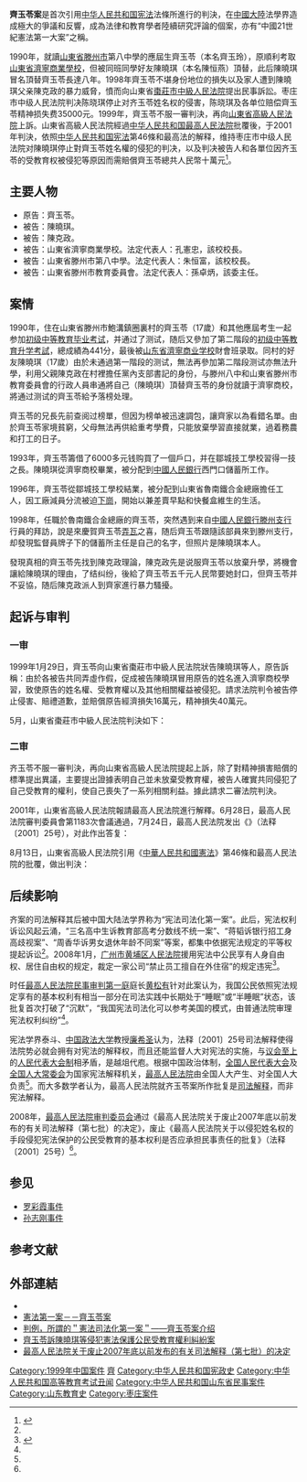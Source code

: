 {{Infobox Court Case
 |name   = 齊玉苓案
 |court              = [[山东省高级人民法院|山东省高级人民法院]]
 |image              = 
 |caption            = 
|full name          = 齐玉苓诉陈晓琪、陈克政、山东省济宁市商业学校、山东省滕州市第八中学、山东省滕州市教育委员会以侵犯姓名权的手段侵犯宪法保护的公民受教育的基本权利纠纷案
 |date decided       = {{start date|2001|8|13|df=}}
 |citations          = 
 |transcripts        = 
 |appealed from = [[枣庄市中级人民法院|枣庄市中级人民法院]]
 |judges             = 
 |related actions    = 
 |opinions  = 依照宪法第46条和最高人民法院法释〔2001〕25号司法解释，对枣庄市中级人民法院的一审判决予以部分维持、部分撤销。判决被上诉人承担赔偿责任。
}}
'''齊玉苓案'''是首次引用[[中华人民共和国宪法|中华人民共和国宪法]]法條所進行的判決，在[[中國大陸|中國大陸]]法學界造成極大的爭議和反響，成為法律和教育學者陸續研究評論的個案，亦有“中國21世紀憲法第一大案”之稱。

1990年，就讀[[山東省|山東省]][[滕州市|滕州市]]第八中學的應屆生齊玉苓（本名齊玉玲），原順利考取[[山東省濟寧商業學校|山東省濟寧商業學校]]，但被同班同學好友陳曉琪（本名陳恒燕）頂替，此后陳曉琪冒名頂替齊玉苓長達八年。1998年齊玉苓不堪身份地位的損失以及家人遭到陳曉琪父亲陳克政的暴力威脅，憤而向山東省[[棗莊市|棗莊市]][[中級人民法院|中級人民法院]]提出民事訴訟。枣庄市中级人民法院判决陈晓琪停止对齐玉苓姓名权的侵害，陈晓琪及各单位赔偿齊玉苓精神损失费35000元。1999年，齊玉苓不服一審判決，再向[[山東省高級人民法院|山東省高級人民法院]]上訴。山東省高級人民法院經過[[中华人民共和国最高人民法院|中华人民共和国最高人民法院]]批覆後，于2001年判決，依照[[中华人民共和国宪法|中华人民共和国宪法]]第46條和最高法的解释，维持枣庄市中级人民法院对陳曉琪停止對齊玉苓姓名權的侵犯的判决，以及判决被告人和各單位因齐玉苓的受教育权被侵犯等原因而需賠償齊玉苓總共人民幣十萬元<ref>{{Cite journal|title=2004年修憲與中國憲政前景|author=陳弘毅|url=http://www.cuhk.edu.hk/ics/21c/media/online/0501014.pdf|journal=二十一世紀|issue=46|doi=|others=|year=2006|volume=|page=|pmid=}}</ref>。

== 主要人物 ==
*原告：齊玉苓。
*被告：陳曉琪。
*被告：陳克政。
*被告：山東省濟寧商業學校。法定代表人：孔憲忠，該校校長。
*被告：山東省滕州市第八中學。法定代表人：朱恒富，該校校長。
*被告：山東省滕州市教育委員會。法定代表人：孫卓炳，該委主任。

== 案情 ==
1990年，住在山東省滕州市鮑溝鎮圈裏村的齊玉苓（17歲）和其他應屆考生一起参加[[初级中等教育毕业考试|初级中等教育毕业考试]]，并通过了测试，随后又參加了第二階段的[[初级中等教育毕业考试|初级中等教育升学考試]]，總成績為441分，最後被[[山东省濟寧商业学校|山东省濟寧商业学校]]財會班录取。同村的好友陳曉琪（17歲）由於未通過第一階段的测试，無法再參加第二階段测试亦無法升學，利用父親陳克政在村裡擔任黨內支部書記的身份，与滕州八中和山東省滕州市教育委員會的行政人員串通將自己（陳曉琪）頂替齊玉苓的身份就讀于濟寧商校，將通过测试的齊玉苓給予落榜处理。

齊玉苓的兄長先前查阅过榜單，但因为榜单被迅速調包，讓齊家以為看錯名單。由於齊玉苓家境貧窮，父母無法再供給重考學費，只能放棄學習直接就業，過着務農和打工的日子。

1993年，齊玉苓籌借了6000多元钱购買了一個戶口，并在鄒城技工學校習得一技之長。陳曉琪從濟寧商校畢業，被分配到[[中國人民銀行|中國人民銀行]]西門口儲蓄所工作。

1996年，齊玉苓從鄒城技工學校結業，被分配到山東省魯南鐵合金總廠擔任工人，因工廠減員分流被迫[[下崗|下崗]]，開始以兼差賣早點和快餐盒維生的生活。

1998年，任職於魯南鐵合金總廠的齊玉苓，突然遇到来自[[中國人民銀行滕州支行|中國人民銀行滕州支行]]行員的拜訪，說是來慶賀齊玉苓[[弄瓦|弄瓦]]之喜，随后齊玉苓跟隨該部員來到滕州支行，却發現監督員牌子下的儲蓄所主任是自己的名字，但照片是陳曉琪本人。

發現真相的齊玉苓先找到陳克政理論，陳克政先是说服齊玉苓以放棄升學，將機會讓給陳曉琪的理由，了结纠纷，後給了齊玉苓五千元人民幣要她封口，但齊玉苓并不妥協，随后陳克政派人到齊家進行暴力騷擾。

== 起诉与审判 ==
=== 一审 ===
1999年1月29日，齊玉苓向山東省棗莊市中級人民法院狀告陳曉琪等人，原告訴稱：由於各被告共同弄虛作假，促成被告陳曉琪冒用原告的姓名進入濟寧商校學習，致使原告的姓名權、受教育權以及其他相關權益被侵犯。請求法院判令被告停止侵害、賠禮道歉，並賠償原告經濟損失16萬元，精神損失40萬元。

5月，山東省棗莊市中級人民法院判決如下：
{{squote|
一、被告陈晓琪停止对原告齐玉苓姓名权的侵害；

二、被告陈晓琪、陈克政、济宁商校、滕州八中、滕州教委向原告齐玉苓赔礼道歉；

三、原告齐玉苓支付的律师代理费825元，由被告陈晓琪负担，于判决生效后 10日内给付，被告陈克政、济宁商校、滕州八中、滕州教委对此负连带责任；

四、原告齐玉苓的精神损失费35000元，由被告陈晓琪、陈克政各负担5000元，被告济宁商校负担15000元，被告滕州八中负担6000元，被告滕州教委负担 4000元，于判决生效后10日内给付；

五、鉴定费400元，由被告滕州八中、滕州教委各负担 200元；

六、驳回齐玉苓的其他诉讼请求。
}}

=== 二审 ===
齐玉苓不服一審判決，再向山東省高級人民法院提起上訴，除了對精神損害賠償的標準提出異議，主要提出證據表明自己並未放棄受教育權，被告人確實共同侵犯了自己受教育的權利，使自己喪失了一系列相關利益。據此請求二審法院判決。

2001年，山東省高級人民法院報請最高人民法院進行解釋。6月28日，最高人民法院審判委員會第1183次會議通過，7月24日，最高人民法院发出《{{s|最高人民法院关于以侵犯姓名权的手段侵犯宪法保护的公民受教育的基本权利是否应承担民事责任的批复}}》（法释〔2001〕25号），对此作出答复：
{{squote|
山東省高級人民法院：

你院1999魯民終字第258號《關於齊玉苓與陳曉琪、陳克政、山東省濟寧市商業學校、山東省滕州市第八中學、山東省滕州市教育委員會姓名權糾紛一案的請示》收悉。經研究，我們認為，根據本案事實，陳曉琪等以侵犯姓名權的手段，侵犯了齊玉苓依據憲法規定所享有的受教育的基本權利，並造成了具體的損害後果，應承擔相應的民事責任。
}}

8月13日，山東省高級人民法院引用《[[中華人民共和國憲法|中華人民共和國憲法]]》第46條和最高人民法院的批覆，做出判決：
{{squote|
一、维持一审民事判决第一项、第二项、第三项；

二、撤销一审民事判决第四项、第五项、第六项；

三、被上诉人陈晓琪、陈克政于收到本判决书之日起10日内，赔偿上诉人齐玉苓因受教育的权利被侵犯造成的直接经济损失7000元，被上诉人济宁商校、滕州八中、滕州教委承担连带赔偿责任；

四、被上诉人陈晓琪、陈克政于收到本判决书之日起10日内，赔偿上诉人齐玉苓因受教育的权利被侵犯造成的间接经济损失（按陈晓琪以齐玉苓名义领取的工资扣除最低生活保障费后计算，自1993年8月计算至陈晓琪停止使用齐玉苓姓名时止；其中1993年8月至2001年8月，共计41045元），被上诉人济宁商校、滕州八中、滕州教委承担连带赔偿责任；

五、被上诉人陈晓琪、陈克政、济宁商校、滕州八中、滕州教委于收到本判决书之日起10日内，赔偿上诉人齐玉苓精神损害费50000元；

六、驳回上诉人齐玉苓的其他诉讼请求。
}}

== 后续影响 ==
齐案的司法解释其后被中国大陆法学界称为“宪法司法化第一案”。此后，宪法权利诉讼风起云涌，“三名高中生诉教育部高考分数线不统一案”、“蒋韬诉银行招工身高歧视案”、“周香华诉男女退休年龄不同案”等案，都集中依据宪法规定的平等权提起诉讼<ref name="报道0430A"/>。2008年1月，[[广州市黄埔区人民法院|广州市黄埔区人民法院]]援用宪法中公民享有人身自由权、居住自由权的规定，裁定一家公司“禁止员工擅自在外住宿”的规定违宪<ref name="报道0430A">{{cite web|author1=黄利 |title=援引宪法打官司的历史缘何终结 |url=http://www.calaw.cn/article/default.asp?id=1540 |website=中国宪治网 |accessdate=2019-04-30 |location=北京 |language=zh-cn}}</ref>。

时任[[最高人民法院民事审判第一庭|最高人民法院民事审判第一庭]]庭长[[黄松有|黄松有]]针对此案认为，我国公民依照宪法规定享有的基本权利有相当一部分在司法实践中长期处于“睡眠”或“半睡眠”状态，该批复首次打破了“沉默”，“我国宪法司法化可以参考美国的模式，由普通法院审理宪法权利纠纷”<ref name="报道0430A"/>。

宪法学界泰斗、[[中国政法大学|中国政法大学]]教授[[廉希圣|廉希圣]]认为，法释〔2001〕25号司法解释使得法院势必就会拥有对宪法的解释权，而且还能监督人大对宪法的实施，与[[议会主权|议会至上]]的[[人民代表大会制|人民代表大会制]]相矛盾，是越俎代庖。根据中国政治体制，[[全国人民代表大会|全国人民代表大会]]及[[全国人大常委会|全国人大常委会]]为国家宪法解释机关，[[中华人民共和国最高人民法院|最高人民法院]]由全国人大产生、对全国人大负责<ref name="报道0430A"/>。而大多数学者认为，最高人民法院就齐玉苓案所作批复是[[司法解释|司法解释]]，而非宪法解释。

2008年，[[最高人民法院审判委员会|最高人民法院审判委员会]]通过《最高人民法院关于废止2007年底以前发布的有关司法解释（第七批）的决定》，废止《最高人民法院关于以侵犯姓名权的手段侵犯宪法保护的公民受教育的基本权利是否应承担民事责任的批复》（法释〔2001〕25号）<ref name="报道0430A"/>。

== 参见 ==
*[[罗彩霞事件|罗彩霞事件]]
*[[孙志刚事件|孙志刚事件]]

== 参考文献 ==
{{reflist}}

== 外部連結 ==
* {{wikisource-inline|齐玉苓诉陈晓琪等以侵犯姓名权的手段侵犯宪法保护的公民受教育的基本权利纠纷案}}
*[http://news.ynau.edu.cn/news/lilun/200505/20050510142858.html 憲法第一案－－齊玉苓案]{{dead link|date=2018年5月 |bot=InternetArchiveBot |fix-attempted=yes }}
*[http://www.douban.com/group/topic/1383971/ 判例，所謂的＂憲法司法化第一案＂——齊玉苓案介绍]
*[https://web.archive.org/web/20070402020626/http://law.china.cn/case/txt/2006-12/29/content_261362.htm 齊玉苓訴陳曉琪等侵犯憲法保護公民受教育權利糾紛案]
*[https://web.archive.org/web/20151222153732/http://old.chinacourt.org/html/article/200812/24/337161.shtml 最高人民法院关于废止2007年底以前发布的有关司法解释（第七批）的决定]

[[Category:1999年中国案件|Category:1999年中国案件]]
[[Category:2001年中国|齊]]
[[Category:中华人民共和国宪政史|Category:中华人民共和国宪政史]]
[[Category:中华人民共和国高等教育考试丑闻|Category:中华人民共和国高等教育考试丑闻]]
[[Category:中华人民共和国山东省民事案件|Category:中华人民共和国山东省民事案件]]
[[Category:山东教育史|Category:山东教育史]]
[[Category:枣庄案件|Category:枣庄案件]]